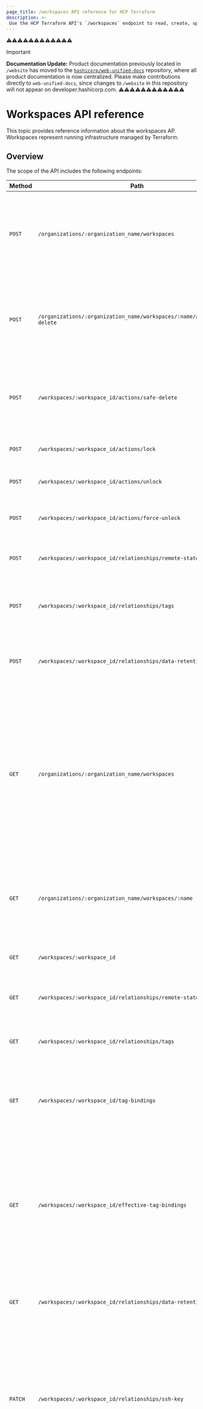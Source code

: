```yaml
---
page_title: /workspaces API reference for HCP Terraform
description: >-
 Use the HCP Terraform API's `/workspaces` endpoint to read, create, update, lock, unlock, and delete workspaces and manage SSH keys, tags, and remote state consumers.
---
```

⚠️⚠️⚠️⚠️⚠️⚠️⚠️⚠️⚠️⚠️⚠️⚠️
> [!IMPORTANT]  
> **Documentation Update:** Product documentation previously located in `/website` has moved to the [`hashicorp/web-unified-docs`](https://github.com/hashicorp/web-unified-docs) repository, where all product documentation is now centralized. Please make contributions directly to `web-unified-docs`, since changes to `/website` in this repository will not appear on developer.hashicorp.com.
⚠️⚠️⚠️⚠️⚠️⚠️⚠️⚠️⚠️⚠️⚠️⚠️

[200]: https://developer.mozilla.org/en-US/docs/Web/HTTP/Status/200

[201]: https://developer.mozilla.org/en-US/docs/Web/HTTP/Status/201

[202]: https://developer.mozilla.org/en-US/docs/Web/HTTP/Status/202

[204]: https://developer.mozilla.org/en-US/docs/Web/HTTP/Status/204

[400]: https://developer.mozilla.org/en-US/docs/Web/HTTP/Status/400

[401]: https://developer.mozilla.org/en-US/docs/Web/HTTP/Status/401

[403]: https://developer.mozilla.org/en-US/docs/Web/HTTP/Status/403

[404]: https://developer.mozilla.org/en-US/docs/Web/HTTP/Status/404

[409]: https://developer.mozilla.org/en-US/docs/Web/HTTP/Status/409

[412]: https://developer.mozilla.org/en-US/docs/Web/HTTP/Status/412

[422]: https://developer.mozilla.org/en-US/docs/Web/HTTP/Status/422

[429]: https://developer.mozilla.org/en-US/docs/Web/HTTP/Status/429

[500]: https://developer.mozilla.org/en-US/docs/Web/HTTP/Status/500

[504]: https://developer.mozilla.org/en-US/docs/Web/HTTP/Status/504

[JSON API document]: /terraform/cloud-docs/api-docs#json-api-documents

[JSON API error object]: https://jsonapi.org/format/#error-objects

[speculative plans]: /terraform/cloud-docs/run/remote-operations#speculative-plans

# Workspaces API reference

This topic provides reference information about the workspaces AP. Workspaces represent running infrastructure managed by Terraform.

## Overview

The scope of the API includes the following endpoints:

| Method | Path | Action |
| --- | --- | --- |
| `POST` | `/organizations/:organization_name/workspaces` | Call this endpoint to [create a workspace](#create-a-workspace). You can apply tags stored as key-value pairs when creating the workspace. |
| `POST` | `/organizations/:organization_name/workspaces/:name/actions/safe-delete` | Call this endpoint to [safely delete a workspace](#safe-delete-a-workspace) by querying the organization and workspace names. |
| `POST` | `/workspaces/:workspace_id/actions/safe-delete` | Call this endpoint [safely delete a workspace](#safe-delete-a-workspace) by querying the workspace ID. |
|`POST`  | `/workspaces/:workspace_id/actions/lock` | Call this endpoint to [lock a workspace](#lock-a-workspace). |
| `POST` | `/workspaces/:workspace_id/actions/unlock` | Call this endpoint to [unlock a workspace](#unlock-a-workspace).| 
| `POST` | `/workspaces/:workspace_id/actions/force-unlock` | Call this endpoint to [force a workspace to unlock](#force-unlock-a-workspace). |
| `POST` | `/workspaces/:workspace_id/relationships/remote-state-consumers` | Call this endpoint to [add remote state consumers](#get-remote-state-consumers). |
| `POST` | `/workspaces/:workspace_id/relationships/tags` | Call this endpoint to [bind flat string tags to an existing workspace](#add-tags-to-a-workspace). |
| `POST` | `/workspaces/:workspace_id/relationships/data-retention-policy` | Call this endpoint to [show the workspace data retention policy](#show-data-retention-policy). |
| `GET` | `/organizations/:organization_name/workspaces` | Call this endpoint to [list existing workspaces](#list-workspaces). Each project in the response contains a link to `effective-tag-bindings` and `tag-bindings` collections. You can filter the response by tag keys and values using a query string parameter. |
| `GET` | `/organizations/:organization_name/workspaces/:name` | Call this endpoint to [show workspace details](#show-workspace) by querying the organization and workspace names. |
| `GET` | `/workspaces/:workspace_id` | Call this endpoint to [show workspace details](#show-workspace). |
| `GET` | `/workspaces/:workspace_id/relationships/remote-state-consumers` | Call this endpoint to [list remote state consumers](#get-remote-state-consumers). |
| `GET` | `/workspaces/:workspace_id/relationships/tags` | Call this endpoint to [list flat string workspace tags](#get-tags). |
| `GET` | `/workspaces/:workspace_id/tag-bindings` | Call this endpoint to [list workspace key-value tags](#get-tags) bound directly to this workspace. |
| `GET` | `/workspaces/:workspace_id/effective-tag-bindings` | Call this endpoint to [list all workspace key-value tags](#get-tags), including both those bound directly to the workspace as well as those inherited from the parent project. |
| `GET` | `/workspaces/:workspace_id/relationships/data-retention-policy` | Call this endpoint to [show the workspace data retention policy](#show-data-retention-policy). <alert enterprise/> |
| `PATCH` | `/workspaces/:workspace_id/relationships/ssh-key` | Call this endpoint to manage SSH key assignments for workspaces. Refer to [Assign an SSH key to a workspace](#assign-an-ssh-key-to-a-workspace) and [Unassign an SSH key from a workspace](#unassign-an-ssh-key-from-a-workspace) for instructions. |
| `PATCH` | `/workspaces/:workspace_id` | Call this endpoint to [update a workspace](#update-a-workspace). You can apply tags stored as key-value pairs when updating the workspace. |
| `PATCH` | `/organizations/:organization_name/workspaces/:name` | Call this endpoint to [update a workspace](#update-a-workspace) by querying the organization and workspace names. |
| `PATCH` | `/workspaces/:workspace_id/relationships/remote-state-consumers` | Call this endpoint to [replace remote state consumers](#replace-remote-state-consumers). |
| `DELETE` | `/workspaces/:workspace_id/relationships/remote-state-consumers` | Call this endpoint to [delete remote state consumers](#delete-remote-state-consumers). |
| `DELETE` | `/workspaces/:workspace_id/relationships/tags` | Call this endpoint to [delete flat string workspace tags](#remove-tags-from-workspace) from the workspace. |
| `DELETE` | `/workspaces/:workspace_id/relationships/data-retention-policy` | Call this endpoint to [remove a workspace data retention policy](#remove-data-retention-policy). |
| `DELETE` | `/workspaces/:workspace_id` | Call this endpoint to [force delete a workspace](#force-delete-a-workspace), which deletes the workspace without first checking for managed resources.|
| `DELETE` | `/organizations/:organization_name/workspaces/:name` | Call this endpoint to [force delete a workspace](#force-delete-a-workspace), which deletes the workspace without first checking for managed resources, by querying the organization and workspace names. |

## Requirements

- You must be a member of a team with the **Read** permission enabled for Terraform runs to view workspaces.
- You must be a member of a team with the **Admin** permissions enabled on the workspace to change settings and force-unlock it.
- You must be a member of a team with the **Lock/unlock** permission enabled to lock and unlock the workspace.
- You must meet one of the following requirements to create a workspace:
  - Be the team owner
  - Be on a team with the **Manage all workspaces** permission enabled
  - Present an [organization API token](/terraform/cloud-docs/users-teams-organizations/api-tokens#organization-api-tokens) when calling the API.

Refer to [Workspace Permissions](/terraform/cloud-docs/users-teams-organizations/permissions#workspace-permissions) for additional information.


[permissions-citation]: #intentionally-unused---keep-for-maintainers

## Create a Workspace

Use the following endpoint to create a new workspace:

`POST /organizations/:organization_name/workspaces`

| Parameter | Description |
| -------------------- | ------------------------------------------------------------------------------------------------------------------------------------------------------------------------ |
| `:organization_name` | The name of the organization to create the workspace in. The organization must already exist in the system, and the user must have permissions to create new workspaces. |



### Request Body

This POST endpoint requires a JSON object with the following properties as a request payload.

Properties without a default value are required.

By supplying the necessary attributes under a `vcs-repository` object, you can create a workspace that is configured against a VCS Repository.

| Key path | Type | Default | Description |
|--- | --- | ---| ---|
| `data.type` | string  | none | Must be `"workspaces"`. |
| `data.attributes.name` | string  | none | The name of the workspace. Workspace names can only include letters, numbers, `-`, and `_`. The name a unique identifier n the organization. |
| `data.attributes.agent-pool-id` | string  | none | Required when `execution-mode` is set to `agent`. The ID of the agent pool belonging to the workspace's organization. This value must not be specified if `execution-mode` is set to `remote` or `local` or if `operations` is set to `true`. |
| `data.attributes.allow-destroy-plan` | boolean | `true` | Whether destroy plans can be queued on the workspace. |
| `data.attributes.assessments-enabled`           | boolean | `false`   | (previously `drift-detection`) Whether or not HCP Terraform performs health assessments for the workspace. May be overridden by the organization setting `assessments-enforced`. Only available for Plus tier organizations, in workspaces running Terraform version 0.15.4+ and operating in [Remote execution mode](/terraform/cloud-docs/workspaces/settings#execution-mode). |
| `data.attributes.auto-apply` | boolean | `false`   | Whether to automatically apply changes when a Terraform plan is successful in runs initiated by VCS, UI or CLI, [with some exceptions](/terraform/cloud-docs/workspaces/settings#auto-apply-and-manual-apply). |
| `data.attributes.auto-apply-run-trigger`        | boolean | `false`   | Whether to automatically apply changes when a Terraform plan is successful in runs initiated by run triggers. |
| `data.attributes.auto-destroy-at` | string  | (nothing) | Timestamp when the next scheduled destroy run will occur, refer to [Scheduled Destroy](/terraform/cloud-docs/workspaces/settings/deletion#automatically-destroy). |
| `data.attributes.auto-destroy-activity-duration`| string  | (nothing) | Value and units for [automatically scheduled destroy runs based on workspace activity](/terraform/cloud-docs/workspaces/settings/deletion#automatically-destroy). Valid values are greater than 0 and four digits or less. Valid units are `d` and `h`. For example, to queue destroy runs after fourteen days of inactivity set `auto-destroy-activity-duration: "14d"`. |
| `data.attributes.description` | string  | (nothing) | A description for the workspace. |
| `data.attributes.execution-mode`                | string  | (nothing) | Which [execution mode](/terraform/cloud-docs/workspaces/settings#execution-mode) to use. Valid values are `remote`, `local`, and `agent`. When set to `local`, the workspace will be used for state storage only. This value _must not_ be specified if `operations` is specified, and _must_ be specified if `setting-overwrites.execution-mode` is set to `true`. |
| `data.attributes.file-triggers-enabled` | boolean | `true` | Whether to filter runs based on the changed files in a VCS push. If enabled, it uses either `trigger-prefixes` in conjunction with `working_directory` or `trigger-patterns` to describe the set of changed files that will start a run. If disabled, any push triggers a run. |
| `data.attributes.global-remote-state`           | boolean | `false`   | Whether the workspace should allow all workspaces in the organization to [access its state data](/terraform/cloud-docs/workspaces/state) during runs. If `false`, then only specifically approved workspaces can access its state. Manage allowed workspaces using the [Remote State Consumers](/terraform/cloud-docs/api-docs/workspaces#get-remote-state-consumers) endpoints, documented later on this page. Terraform Enterprise admins can choose the default value for new workspaces if this attribute is omitted. |
| `data.attributes.operations` | boolean | `true`    | **DEPRECATED** Use `execution-mode` instead. Whether to use remote execution mode. When set to `false`, the workspace will be used for state storage only. This value must not be specified if `execution-mode` is specified. |
| `data.attributes.queue-all-runs` | boolean | `false`   | Whether runs should be queued immediately after workspace creation. When set to false, runs triggered by a VCS change will not be queued until at least one run is manually queued. |
| `data.attributes.source-name` | string  | none | A friendly name for the application or client creating this workspace. If set, this will be displayed on the workspace as "Created via `<SOURCE NAME>`". |
| `data.attributes.source-url` | string  | none | A URL for the application or client creating this workspace. This can be the URL of a related resource in another app, or a link to documentation or other info about the client. |
| `data.attributes.speculative-enabled`           | boolean | `true`      | Whether this workspace allows automatic [speculative plans][]. Setting this to `false` prevents HCP Terraform from running plans on pull requests, which can improve security if the VCS repository is public or includes untrusted contributors. It doesn't prevent manual speculative plans via the CLI or the runs API.  |
| `data.attributes.terraform-version` | string  | latest release | Specifies the version of Terraform to use for this workspace. You can specify an exact version or a [version constraint](/terraform/language/expressions/version-constraints) such as `~> 1.0.0`. If you specify a constraint, the workspace always uses the newest release that meets that constraint. If omitted when creating a workspace, this defaults to the latest released version. |
| `data.attributes.trigger-patterns` | array   | `[]`      | List of glob patterns that describe the files HCP Terraform monitors for changes. Trigger patterns are always appended to the root directory of the repository.  |
| `data.attributes.trigger-prefixes`               | array   | `[]`      | List of trigger prefixes that describe the paths HCP Terraform monitors for changes, in addition to the working directory. Trigger prefixes are always appended to the root directory of the repository. HCP Terraform starts a run when files are changed in any directory path matching the provided set of prefixes. |
| `data.attributes.vcs-repo.branch`               | string  | repository's default branch | The repository branch that Terraform executes from. If omitted or submitted as an empty string, this defaults to the repository's default branch. |
| `data.attributes.vcs-repo.identifier` | string  | none | A reference to your VCS repository in the format :org/:repo where :org and :repo refer to the organization and repository in your VCS provider. The format for Azure DevOps is `:org/:project/_git/:repo`. |
| `data.attributes.vcs-repo.ingress-submodules`   | boolean | `false`   | Whether submodules should be fetched when cloning the VCS repository. |
| `data.attributes.vcs-repo.oauth-token-id`       | string  | none | Specifies the VCS OAuth connection and token. Call the [`oauth-tokens`](/terraform/cloud-docs/api-docs/oauth-tokens) endpoint to retrieve the OAuth ID. |
| `data.attributes.vcs-repo.tags-regex`           | string  | none | A regular expression used to match Git tags. HCP Terraform triggers a run when this value is present and a VCS event occurs that contains a matching Git tag for the regular expression.|
| `data.attributes.vcs-repo` | object  | none | Settings for the workspace's VCS repository. If omitted, the workspace is created without a VCS repo. If included, you must specify at least the `oauth-token-id` and `identifier` keys. |
| `data.attributes.working-directory`             | string  | (nothing) | A relative path that Terraform will execute within. This defaults to the root of your repository and is typically set to a subdirectory matching the environment when multiple environments exist within the same repository. |
| `data.attributes.setting-overwrites` | object  | none |   The keys in this object are attributes that have organization-level defaults. Each attribute key stores a boolean value which is `true` by default. To overwrite the default inherited value, set an attribute's value to `false`. For example, to set `execution-mode` as the organization default, set `setting-overwrites.execution-mode` to `false`. |
| `data.relationships` | object | none | Specifies a group of workspace associations. |
| `data.relationships.project.data.id` | string  | default project | The ID of the project to create the workspace in. If left blank, Terraform creates the workspace in the organization's default project. You must have permission to create workspaces in the project, either by organization-level permissions or team admin access to a specific project. |
| `data.relationships.tag-bindings.data`          | list of objects | none | Specifies a list of tags to attach to the workspace. |
| `data.relationships.tag-bindings.data.type`     | string | none | Must be `tag-bindings` for each object in the list. |
| `data.relationships.tag-bindings.data.attributes.key`   | string | none | Specifies the tag key for each object in the list. |
| `data.relationships.tag-bindings.data.attributes.value` | string | none | Specifies the tag value for each object in the list. |


### Sample Payload

_Without a VCS repository_

```json
{
  "data": {
    "attributes": {
      "name": "workspace-1"
    },
    "type": "workspaces"
  }
}
```

_With Key/Value Tags_

```json
{
  "data": {
    "attributes": {
      "name": "workspace-1"
    },
    "type": "workspaces",
    "relationships": {
      "tag-bindings": {
          "data": [{
            "type": "tag-bindings",
            "attributes": { "key": "env", "value": "test"}
          }]
      }
    }
  }
}
```

_With a VCS repository_

```json
{
  "data": {
    "attributes": {
      "name": "workspace-2",
      "terraform_version": "0.11.1",
      "working-directory": "",
      "vcs-repo": {
        "identifier": "example/terraform-test-proj",
        "oauth-token-id": "ot-hmAyP66qk2AMVdbJ",
        "branch": "",
        "tags-regex": null
      }
    },
    "type": "workspaces"
  }
}
```
_Using Git Tags_

HCP Terraform triggers a run when you push a Git tag that matches the regular expression (SemVer): `1.2.3`, `22.33.44`, etc.

```json
{
  "data": {
    "attributes": {
      "name": "workspace-3",
      "terraform_version": "0.12.1",
      "file-triggers-enabled": false,
      "working-directory": "/networking",
      "vcs-repo": {
        "identifier": "example/terraform-test-proj-monorepo",
        "oauth-token-id": "ot-hmAyP66qk2AMVdbJ",
        "branch": "",
        "tags-regex": "\d+.\d+.\d+"
      }
    },
    "type": "workspaces"
  }
}
```

_For a monorepo using trigger prefixes_

A run will be triggered in this workspace when changes are detected in any of the specified directories: `/networking`, `/modules`, or `/vendor`.

```json
{
  "data": {
    "attributes": {
      "name": "workspace-3",
      "terraform_version": "0.12.1",
      "file-triggers-enabled": true,
      "trigger-prefixes": ["/modules", "/vendor"],
      "working-directory": "/networking",
      "vcs-repo": {
        "identifier": "example/terraform-test-proj-monorepo",
        "oauth-token-id": "ot-hmAyP66qk2AMVdbJ",
        "branch": ""
      },
      "updated-at": "2017-11-29T19:18:09.976Z"
    },
    "type": "workspaces"
  }
}
```

_For a monorepo using trigger patterns_

A run will be triggered in this workspace when HCP Terraform detects any of the following changes:
- A file with the extension `tf` in any directory structure in which the last folder is named `networking` (e.g., `root/networking` and `root/module/networking`)
- Any file changed in the folder `/base`, no subfolders are included
- Any file changed in the folder `/submodule` and all of its subfolders

```json
{
  "data": {
    "attributes": {
      "name": "workspace-4",
      "terraform_version": "1.2.2",
      "file-triggers-enabled": true,
      "trigger-patterns": ["/**/networking/*.tf", "/base/*", "/submodule/**/*"],
      "vcs-repo": {
        "identifier": "example/terraform-test-proj-monorepo",
        "oauth-token-id": "ot-hmAyP66qk2AMVdbJ",
        "branch": ""
      },
      "updated-at": "2022-06-09T19:18:09.976Z"
    },
    "type": "workspaces"
  }
}
```

_Using HCP Terraform agents_

[HCP Terraform agents](/terraform/cloud-docs/api-docs/agents) allow HCP Terraform to communicate with isolated, private, or on-premises infrastructure.

```json
{
  "data": {
    "attributes": {
      "name":"workspace-1",
      "execution-mode": "agent",
      "agent-pool-id": "apool-ZjT6A7mVFm5WHT5a"
    }
  },
  "type": "workspaces"
}
```

_Using an organization default execution mode_

```json
{
  "data": {
    "attributes": {
      "name":"workspace-with-default",
      "setting-overwrites": {
        "execution-mode": false
      }
    }
  },
  "type": "workspaces"
}

```

_With a project_

```json
{
  "data": {
    "type": "workspaces",
    "attributes": {
      "name": "workspace-in-project"
    },
    "relationships": {
      "project": {
        "data": {
          "type": "projects",
          "id": "prj-jT92VLSFpv8FwKtc"
        }
      }
    }
  }
}
```

_With key-value tags_

```json
{
  "data": {
    "type": "workspaces",
    "attributes": {
      "name": "workspace-in-project"
    }
  }
}
```

### Sample Request

```shell-session
$ curl \
  --header "Authorization: Bearer $TOKEN" \
  --header "Content-Type: application/vnd.api+json" \
  --request POST \
  --data @payload.json \
  https://app.terraform.io/api/v2/organizations/my-organization/workspaces
```

### Sample Response

_Without a VCS repository_

**Note:** The `assessments-enabled` property is only accepted by or returned from HCP Terraform.

@include 'api-code-blocks/workspace.mdx'

_With a VCS repository_

@include 'api-code-blocks/workspace-with-vcs.mdx'


_With a project_

```json
{
  "data": {
    "id": "ws-HRkJLSYWF97jucqQ",
    "type": "workspaces",
    "attributes": {
      "allow-destroy-plan": true,
      "auto-apply": false,
      "auto-apply-run-trigger": false,
      "auto-destroy-at": null,
      "auto-destroy-activity-duration": null,
      "created-at": "2022-12-05T20:57:13.829Z",
      "environment": "default",
      "locked": false,
      "locked-reason": "",
      "name": "workspace-in-project",
      "queue-all-runs": false,
      "speculative-enabled": true,
      "structured-run-output-enabled": true,
      "terraform-version": "1.3.5",
      "working-directory": null,
      "global-remote-state": true,
      "updated-at": "2022-12-05T20:57:13.829Z",
      "resource-count": 0,
      "apply-duration-average": null,
      "plan-duration-average": null,
      "policy-check-failures": null,
      "run-failures": null,
      "workspace-kpis-runs-count": null,
      "latest-change-at": "2022-12-05T20:57:13.829Z",
      "operations": true,
      "execution-mode": "remote",
      "vcs-repo": null,
      "vcs-repo-identifier": null,
      "permissions": {
        "can-update": true,
        "can-destroy": true,
        "can-queue-run": true,
        "can-read-variable": true,
        "can-update-variable": true,
        "can-read-state-versions": true,
        "can-read-state-outputs": true,
        "can-create-state-versions": true,
        "can-queue-apply": true,
        "can-lock": true,
        "can-unlock": true,
        "can-force-unlock": true,
        "can-read-settings": true,
        "can-manage-tags": true,
        "can-manage-run-tasks": false,
        "can-force-delete": true,
        "can-manage-assessments": true,
        "can-read-assessment-results": true,
        "can-queue-destroy": true
      },
      "actions": {
        "is-destroyable": true
      },
      "description": null,
      "file-triggers-enabled": true,
      "trigger-prefixes": [],
      "trigger-patterns": [],
      "assessments-enabled": false,
      "last-assessment-result-at": null,
      "source": "tfe-api",
      "source-name": null,
      "source-url": null,
      "tag-names": [],
      "setting-overwrites": {
        "execution-mode": false,
        "agent-pool": false
      }
    },
    "relationships": {
      "organization": {
        "data": {
          "id": "my-organization",
          "type": "organizations"
        }
      },
      "current-run": {
        "data": null
      },
      "effective-tag-bindings": {
        "links": {
          "related": "/api/v2/workspaces/ws-HRkJLSYWF97jucqQ/effective-tag-bindings"
        }
      },
      "latest-run": {
        "data": null
      },
      "outputs": {
        "data": []
      },
      "remote-state-consumers": {
        "links": {
          "related": "/api/v2/workspaces/ws-HRkJLSYWF97jucqQ/relationships/remote-state-consumers"
        }
      },
      "current-state-version": {
        "data": null
      },
      "current-configuration-version": {
        "data": null
      },
      "agent-pool": {
        "data": null
      },
      "readme": {
        "data": null
      },
      "project": {
        "data": {
          "id": "prj-jT92VLSFpv8FwKtc",
          "type": "projects"
        }
      },
      "current-assessment-result": {
        "data": null
      },
      "tag-bindings": {
        "links": {
          "related": "/api/v2/workspaces/ws-HRkJLSYWF97jucqQ/tag-bindings"
        }
      },
      "vars": {
        "data": []
      },
    },
    "links": {
      "self": "/api/v2/organizations/my-organization/workspaces/workspace-in-project"
    }
  }
}
```

## Update a Workspace

Use one of the following endpoint to update a workspace:

- `PATCH /organizations/:organization_name/workspaces/:name`
- `PATCH /workspaces/:workspace_id`

| Parameter       | Description                       |
| --------------- | --------------------------------- |
| `:workspace_id` | The ID of the workspace to update |
| `:organization_name` | The name of the organization the workspace belongs to. |
| `:name` | The name of the workspace to update. Workspace names are unique identifiers in the organization and can only include letters, numbers, `-`, and `_`. |


### Request Body

These PATCH endpoints require a JSON object with the following properties as a request payload.

Properties without a default value are required.

| Key path                                      | Type           | Default          | Description                                                                                                                                                                                                                                                                                                                                                                                                                                                                     |
|-----------------------------------------------|----------------|------------------|---------------------------------------------------------------------------------------------------------------------------------------------------------------------------------------------------------------------------------------------------------------------------------------------------------------------------------------------------------------------------------------------------------------------------------------------------------------------------------|
| `data.type`                                   | string         |                  | Must be `"workspaces"`.                                                                                                                                                                                                                                                                                                                                                                                                                                                         |
| `data.attributes.name`                        | string         | (previous value) | A new name for the workspace, which can only include letters, numbers, `-`, and `_`. This will be used as an identifier and must be unique in the organization. **Warning:** Changing a workspace's name changes its URL in the API and UI.                                                                                                                                                                                                                                     |
| `data.attributes.agent-pool-id`               | string         | (previous value) | Required when `execution-mode` is set to `agent`. The ID of the agent pool belonging to the workspace's organization. This value must not be specified if `execution-mode` is set to `remote` or `local` or if `operations` is set to `true`.                                                                                                                                                                                                                                   |
| `data.attributes.allow-destroy-plan`          | boolean        | (previous value) | Whether destroy plans can be queued on the workspace.                                                                                                                                                                                                                                                                                                                                                                                                                           |
| `data.attributes.assessments-enabled`         | boolean        | `false`          | (previously `drift-detection`) Whether or not HCP Terraform performs health assessments for the workspace. May be overridden by the organization setting `assessments-enforced`. Only available for Plus tier organizations, in workspaces running Terraform version 0.15.4+ and operating in [Remote execution mode](/terraform/cloud-docs/workspaces/settings#execution-mode).                                                                                               |
| `data.attributes.auto-apply`                  | boolean        | (previous value) | Whether to automatically apply changes when a Terraform plan is successful in runs initiated by VCS, UI or CLI, [with some exceptions](/terraform/cloud-docs/workspaces/settings#auto-apply-and-manual-apply).                                                                                                                                                                                                                                                                                                      |
| `data.attributes.auto-apply-run-trigger`      | boolean        | (previous value) | Whether to automatically apply changes when a Terraform plan is successful in runs initiated by run triggers.                                                                                                                                                                                                                                                                                                    |
| `data.attributes.auto-destroy-at`             | string         | (previous value) | Timestamp when the next scheduled destroy run will occur, refer to [Scheduled Destroy](/terraform/cloud-docs/workspaces/settings/deletion#automatically-destroy).                                                                                                                                                                                                                                                                                                               |
| `data.attributes.auto-destroy-activity-duration`| string       | (previous value) | Value and units for [automatically scheduled destroy runs based on workspace activity](/terraform/cloud-docs/workspaces/settings/deletion#automatically-destroy). Valid values are greater than 0 and four digits or less. Valid units are `d` and `h`. For example, to queue destroy runs after fourteen days of inactivity set `auto-destroy-activity-duration: "14d"`.                                                                                                       |
| `data.attributes.description`                 | string         | (previous value) | A description for the workspace.                                                                                                                                                                                                                                                                                                                                                                                                                                                |
| `data.attributes.execution-mode`              | string         | (previous value) | Which [execution mode](/terraform/cloud-docs/workspaces/settings#execution-mode) to use. Valid values are `remote`, `local`, and `agent`. When set to `local`, the workspace will be used for state storage only. This value _must not_ be specified if `operations` is specified, and _must_ be specified if `setting-overwrites.execution-mode` is set to `true`.                                                                                                                                                                                                |
| `data.attributes.file-triggers-enabled`       | boolean        | (previous value) | Whether to filter runs based on the changed files in a VCS push. If enabled, it uses either `trigger-prefixes` in conjunction with `working_directory` or `trigger-patterns` to describe the set of changed files that will start a run. If disabled, any push will trigger a run.                                                                                                                                                                                              |
| `data.attributes.global-remote-state`         | boolean        | (previous value) | Whether the workspace should allow all workspaces in the organization to [access its state data](/terraform/cloud-docs/workspaces/state) during runs. If `false`, then only specifically approved workspaces can access its state. Manage allowed workspaces using the [Remote State Consumers](/terraform/cloud-docs/api-docs/workspaces#get-remote-state-consumers) endpoints, documented later on this page.                                                                 |
| `data.attributes.operations`                  | boolean        | (previous value) | **DEPRECATED** Use `execution-mode` instead. Whether to use remote execution mode. When set to `false`, the workspace will be used for state storage only. This value must not be specified if `execution-mode` is specified.                                                                                                                                                                                                                                                   |
| `data.attributes.queue-all-runs`              | boolean        | (previous value) | Whether runs should be queued immediately after workspace creation. When set to false, runs triggered by a VCS change will not be queued until at least one run is manually queued.                                                                                                                                                                                                                                                                                             |
| `data.attributes.speculative-enabled`         | boolean        | (previous value) | Whether this workspace allows automatic [speculative plans][]. Setting this to `false` prevents HCP Terraform from running plans on pull requests, which can improve security if the VCS repository is public or includes untrusted contributors. It doesn't prevent manual speculative plans via the CLI or the runs API.                                                                                                                                                    |
| `data.attributes.terraform-version`           | string         | (previous value) | The version of Terraform to use for this workspace. This can be either an exact version or a [version constraint](/terraform/language/expressions/version-constraints) (like `~> 1.0.0`); if you specify a constraint, the workspace will always use the newest release that meets that constraint.                                                                                                                                                                             |
| `data.attributes.trigger-patterns`            | array          | (previous value) | List of glob patterns that describe the files HCP Terraform monitors for changes. Trigger patterns are always appended to the root directory of the repository.                                                                                                                                                                                                                                                                                                               |
| `data.attributes.trigger-prefixes`            | array          | (previous value) | List of trigger prefixes that describe the paths HCP Terraform monitors for changes, in addition to the working directory. Trigger prefixes are always appended to the root directory of the repository. HCP Terraform will start a run when files are changed in any directory path matching the provided set of prefixes.                                                                                                                                                 |
| `data.attributes.vcs-repo.branch`             | string         | (previous value) | The repository branch that Terraform will execute from.                                                                                                                                                                                                                                                                                                                                                                                                                         |
| `data.attributes.vcs-repo.identifier`         | string         | (previous value) | A reference to your VCS repository in the format :org/:repo where :org and :repo refer to the organization and repository in your VCS provider. The format for Azure DevOps is `:org/:project/_git/:repo`.                                                                                                                                                                                                                                                                      |
| `data.attributes.vcs-repo.ingress-submodules` | boolean        | (previous value) | Whether submodules should be fetched when cloning the VCS repository.                                                                                                                                                                                                                                                                                                                                                                                                           |
| `data.attributes.vcs-repo.oauth-token-id`     | string  |         | The VCS Connection (OAuth Connection + Token) to use as identified. Get this ID from the [oauth-tokens](/terraform/cloud-docs/api-docs/oauth-tokens) endpoint. You can not specify this value if `github-app-installation-id` is specified.                                                                                                                                                                                                                                                     |
| `data.attributes.vcs-repo.github-app-installation-id` | string |  | The VCS Connection GitHub App Installation to use. Find this ID on the account settings page. Requires previously authorizing the GitHub App and generating a user-to-server token. Manage the token from **Account Settings** within HCP Terraform. You can not specify this value if `oauth-token-id` is specified.                                                                                                                                                                               |
| `data.attributes.vcs-repo.tags-regex`         | string         | (previous value) | A regular expression used to match Git tags. HCP Terraform triggers a run when this value is present and a VCS event occurs that contains a matching Git tag for the regular expression.                                                                                                                                                                                                                                                                                      |
| `data.attributes.vcs-repo`                    | object or null | (previous value) | To delete a workspace's existing VCS repo, specify `null` instead of an object. To modify a workspace's existing VCS repo, include whichever of the keys below you wish to modify. To add a new VCS repo to a workspace that didn't previously have one, include at least the `oauth-token-id` and `identifier` keys.                                                                                                                                                           |
| `data.attributes.working-directory`           | string         | (previous value) | A relative path that Terraform will execute within. This defaults to the root of your repository and is typically set to a subdirectory matching the environment when multiple environments exist within the same repository.                                                                                                                                                                                                                                                   |
| `data.attributes.setting-overwrites`          | object  |      |  The keys in this object are attributes that have organization-level defaults. Each attribute key stores a boolean value which is `true` by default. To overwrite the default inherited value, set an attribute's value to `false`. For example, to set `execution-mode` as the organization default, you set `setting-overwrites.execution-mode = false`.       |
| `data.relationships` | object | none | Specifies a group of workspace relationships. |
| `data.relationships.project.data.id`          | string         | existing value | The ID of the project to move the workspace to. If left blank or unchanged, the workspace will not be moved. You must have admin permissions on both the source project and destination project in order to move a workspace between projects. |
| `data.relationships.tag-bindings.data`        | list of objects | none | Specifies a list of tags to attach to the workspace. |
| `data.relationships.tag-bindings.data.type`   | string | none | Must be `tag-bindings` for each object in the list. |
| `data.relationships.tag-bindings.data.attributes.key`   | string | none | Specifies the tag key for each object in the list. |
| `data.relationships.tag-bindings.data.attributes.value` | string | none | Specifies the tag value for each object in the list. |

### Sample Payload

```json
{
  "data": {
    "attributes": {
      "name": "workspace-2",
      "resource-count": 0,
      "terraform_version": "0.11.1",
      "working-directory": "",
      "vcs-repo": {
        "identifier": "example/terraform-test-proj",
        "branch": "",
        "ingress-submodules": false,
        "oauth-token-id": "ot-hmAyP66qk2AMVdbJ"
      },
      "updated-at": "2017-11-29T19:18:09.976Z"
    },
    "relationships": {
      "project": {
        "data": {
          "type": "projects",
          "id": "prj-7HWWPGY3fYxztELU"
        }
      },
      "tag-bindings": {
        "data": [
          {
            "type": "tag-bindings",
            "attributes": {
              "key": "environment",
              "value": "development"
            }
          },
        ]
      }
    },
    "type": "workspaces"
  }
}
```

### Sample Request

```shell-session
$ curl \
  --header "Authorization: Bearer $TOKEN" \
  --header "Content-Type: application/vnd.api+json" \
  --request PATCH \
  --data @payload.json \
  https://app.terraform.io/api/v2/organizations/my-organization/workspaces/workspace-2
```

### Sample Response

@include 'api-code-blocks/workspace-with-vcs.mdx'

## List workspaces

This endpoint lists workspaces in the organization.

`GET /organizations/:organization_name/workspaces`

| Parameter            | Description                                             |
| -------------------- | ------------------------------------------------------- |
| `:organization_name` | The name of the organization to list the workspaces of. |

### Query Parameters

This endpoint supports pagination [with standard URL query parameters](/terraform/cloud-docs/api-docs#query-parameters). Remember to percent-encode `[` as `%5B` and `]` as `%5D` if your tooling doesn't automatically encode URLs.

| Parameter                     | Description                                                                                                                                                                                                                                                                                                                                                                                                          |
|-------------------------------|----------------------------------------------------------------------------------------------------------------------------------------------------------------------------------------------------------------------------------------------------------------------------------------------------------------------------------------------------------------------------------------------------------------------|
| `page[number]`                | **Optional.** If omitted, the endpoint will return the first page.                                                                                                                                                                                                                                                                                                                                                   |
| `page[size]`                  | **Optional.** If omitted, the endpoint will return 20 workspaces per page.                                                                                                                                                                                                                                                                                                                                           |
| `search[name]`                | **Optional.** If specified, restricts results to workspaces with a name that matches the search string using a fuzzy search.                                                                                                                                                                                                                                                                                         |
| `search[tags]`                | **Optional.** If specified, restricts results to workspaces with that tag. If multiple comma separated values are specified, results matching all of the tags are returned.                                                                                                                                                                                                                                          |
| `search[exclude-tags]`        | **Optional.** If specified, results exclude workspaces with that tag. If multiple comma separated values are specified, workspaces with tags matching any of the tags are excluded.                                                                                                                                                                                                                                  |
| `search[wildcard-name]`       | **Optional.** If specified, restricts results to workspaces with partial matching, using `*` on prefix, suffix, or both. For example, `search[wildcard-name]=*-prod` returns all workspaces ending in `-prod`, `search[wildcard-name]=prod-*` returns all workspaces beginning with `prod-`, and `search[wildcard-name]=*-prod-*` returns all workspaces with substring `-prod-` regardless of prefix and/or suffix. |
| `sort`                        | **Optional.** Allows sorting the organization's workspaces by a provided value. You can sort by `"name"`, `"current-run.created-at"` (the time of the current run), and `"latest-change-at"` (the creation time of the latest state version or the workspace itself if no state version exists). Prepending a hyphen to the sort parameter reverses the order. For example, `"-name"` sorts by name in reverse alphabetical order. If omitted, the default sort order is arbitrary but stable. |
| `filter[project][id]`         | **Optional.** If specified, restricts results to workspaces in the specific project.                                                                                                                                                                                                                                                                                                                                 |
| `filter[current-run][status]` | **Optional.** If specified, restricts results to workspaces that match the status of a current run.                                                                                                                                                                                                                                                                                                                  |
| `filter[tagged][i][key]`      | **Optional.** If specified, restricts results to workspaces that are tagged with the provided key. Use a value of "0" for `i` if you are only using a single filter. For multiple tag filters, use an incrementing integer value for each filter. Multiple tag filters will be combined together with a logical AND when filtering results. |
| `filter[tagged][i][value]`    | **Optional.** If specified, restricts results to workspaces that are tagged with the provided value. This is useful when combined with a `key` filter for more specificity. Use a value of "0" for `i` if you are only using a single filter. For multiple tag filters, use an incrementing integer value for each filter. Multiple tag filters will be combined together with a logical AND when filtering results. |

### Sample Request

```shell-session
$ curl \
  --header "Authorization: Bearer $TOKEN" \
  --header "Content-Type: application/vnd.api+json" \
  https://app.terraform.io/api/v2/organizations/my-organization/workspaces
```

_With multiple tag filters_

```shell-session
$ curl \
  --header "Authorization: Bearer $TOKEN" \
  --header "Content-Type: application/vnd.api+json" \
  https://app.terraform.io/api/v2/organizations/my-organization/workspaces?filter%5B%tagged5D%5B0%5D%5Bkey%5D=environment&filter%5B%tagged5D%5B0%5D%5Bvalue%5D=development&filter%5B%tagged5D%5B1%5D%5Bkey%5D=meets-compliance
```

### Sample Response

@include 'api-code-blocks/workspaces-list.mdx'

## Show workspace

Details on a workspace can be retrieved from two endpoints, which behave identically.

One refers to a workspace by its ID:

`GET /workspaces/:workspace_id`

| Parameter       | Description      |
| --------------- | ---------------- |
| `:workspace_id` | The workspace ID |

The other refers to a workspace by its name and organization:

`GET /organizations/:organization_name/workspaces/:name`

| Parameter            | Description                                                                                           |
| -------------------- | ----------------------------------------------------------------------------------------------------- |
| `:organization_name` | The name of the organization the workspace belongs to.                                                |
| `:name`              | The name of the workspace to show details for, which can only include letters, numbers, `-`, and `_`. |

### Workspace performance attributes

The following attributes are helpful in determining the overall health and performance of your workspace configuration.  These metrics refer to the **past 30 runs that have either resulted in an error or successfully applied**.

| Parameter                                  | Type   | Description                                                                             |
| ------------------------------------------ | ------ | --------------------------------------------------------------------------------------- |
| `data.attributes.apply-duration-average`   | number | This is the average time runs spend in the **apply** phase, represented in milliseconds |
| `data.attributes.plan-duration-average`    | number | This is the average time runs spend in the **plan** phase, represented in milliseconds  |
| `data.attributes.policy-check-failures`    | number | Reports the number of run failures resulting from a policy check failure                |
| `data.attributes.run-failures`             | number | Reports the number of failed runs                                                       |
| `data.attributes.workspace-kpis-run-count` | number | Total number of runs taken into account by these metrics                                |

### Sample Request

```shell-session
$ curl \
  --header "Authorization: Bearer $TOKEN" \
  --header "Content-Type: application/vnd.api+json" \
  https://app.terraform.io/api/v2/organizations/my-organization/workspaces/workspace-1
```

### Sample Response

@include 'api-code-blocks/workspace.mdx'

## Safe Delete a workspace

When you delete an HCP Terraform workspace with resources, Terraform can no longer track or manage that infrastructure. During a safe delete, HCP Terraform only deletes the workspace if it is not managing resources.

You can safe delete a workspace using two endpoints that behave identically. The first endpoint identifies a workspace with the workspace ID, and the other identifies the workspace by its name and organization.

`POST /workspaces/:workspace_id/actions/safe-delete`

| Parameter       | Description                       |
| --------------- | --------------------------------- |
| `:workspace_id` | The ID of the workspace to delete. |

`POST /organizations/:organization_name/workspaces/:name/actions/safe-delete`

| Parameter            | Description                                                                                 |
| -------------------- | ------------------------------------------------------------------------------------------- |
| `:organization_name` | The name of the workspace's organization.                                      |
| `:name`              | The name of the workspace to delete, which can only include letters, numbers, `-`, and `_`. |

| Status  | Response                  | Reason(s)                                                             |
| ------- | --------------------------| --------------------------------------------------------------------- |
| [204][] | No Content                | Successfully deleted the workspace                                    |
| [404][] | [JSON API error object][] | Workspace not found, or user unauthorized to perform workspace delete |
| [409][] | [JSON API error object][] | Workspace is not safe to delete because it is managing resources                                       |

## Force Delete a workspace

During a force delete, HCP Terraform removes the specified workspace without checking whether it is managing resources. We recommend using the [safe delete endpoint](#safe-delete-a-workspace) instead, when possible.

!> **Warning:** Terraform cannot track or manage the workspace's infrastructure after deletion. We recommend [destroying the workspace's infrastructure](/terraform/cloud-docs/run/modes-and-options#destroy-mode) before you delete it.

By default, only organization owners can force delete workspaces. Organization owners can also update [organization's settings](/terraform/cloud-docs/users-teams organizations/organizations#general) to let workspace admins force delete their own workspaces.

You can use two endpoints to force delete a workspace, which behave identically. One endpoint identifies the workspace with its workspace ID and the other endpoint identifies the workspace with its name and organization.

`DELETE /workspaces/:workspace_id`

| Parameter       | Description                       |
| --------------- | --------------------------------- |
| `:workspace_id` | The ID of the workspace to delete |

`DELETE /organizations/:organization_name/workspaces/:name`

| Parameter            | Description                                                                                 |
| -------------------- | ------------------------------------------------------------------------------------------- |
| `:organization_name` | The name of the organization the workspace belongs to.                                      |
| `:name`              | The name of the workspace to delete, which can only include letters, numbers, `-`, and `_`. |

| Status  | Response                  | Reason(s)                                                             |
| ------- | --------------------------| --------------------------------------------------------------------- |
| [204][] | No Content                | Successfully deleted the workspace                                    |
| [403][] | [JSON API error object][] | Not authorized to perform a force delete on the workspace             |
| [404][] | [JSON API error object][] | Workspace not found, or user unauthorized to perform workspace delete |

### Sample Request

```shell-session
$ curl \
  --header "Authorization: Bearer $TOKEN" \
  --header "Content-Type: application/vnd.api+json" \
  --request DELETE \
  https://app.terraform.io/api/v2/organizations/my-organization/workspaces/workspace-1
```

## Lock a workspace

This endpoint locks a workspace.

`POST /workspaces/:workspace_id/actions/lock`

| Parameter       | Description                                                                                                                                             |
| --------------- | ------------------------------------------------------------------------------------------------------------------------------------------------------- |
| `:workspace_id` | The workspace ID to lock. Obtain this from the [workspace settings](/terraform/cloud-docs/workspaces/settings) or the [Show Workspace](#show-workspace) endpoint. |

| Status  | Response                                     | Reason(s)                                                   |
| ------- | -------------------------------------------- | ----------------------------------------------------------- |
| [200][] | [JSON API document][] (`type: "workspaces"`) | Successfully locked the workspace                           |
| [404][] | [JSON API error object][]                    | Workspace not found, or user unauthorized to perform action |
| [409][] | [JSON API error object][]                    | Workspace already locked                                    |

### Request Body

This POST endpoint requires a JSON object with the following properties as a request payload.

Properties without a default value are required.

| Key path | Type   | Default | Description                           |
| -------- | ------ | ------- | ------------------------------------- |
| `reason` | string | `""`    | The reason for locking the workspace. |

### Sample Payload

```json
{
  "reason": "Locking workspace-1"
}
```

### Sample Request

```shell-session
$ curl \
  --header "Authorization: Bearer $TOKEN" \
  --header "Content-Type: application/vnd.api+json" \
  --request POST \
  --data @payload.json \
  https://app.terraform.io/api/v2/workspaces/ws-SihZTyXKfNXUWuUa/actions/lock
```

### Sample Response

@include 'api-code-blocks/workspace.mdx'

## Unlock a workspace

This endpoint unlocks a workspace. Unlocking a workspace sets the current state version to the latest finalized intermediate state version. If intermediate state versions are available, but HCP Terraform has not yet finalized the latest intermediate state version, the unlock will fail with a 503 response. For this particular error, it's recommended to retry the unlock operation for a short period of time until the platform finalizes the state version. If you must force-unlock a workspace under these conditions, ensure that state was saved successfully by inspecting the latest state version using the [State Version List API](/terraform/cloud-docs/api-docs/state-versions#list-state-versions-for-a-workspace)

`POST /workspaces/:workspace_id/actions/unlock`

| Parameter       | Description                                                                                                                                               |
| --------------- | --------------------------------------------------------------------------------------------------------------------------------------------------------- |
| `:workspace_id` | The workspace ID to unlock. Obtain this from the [workspace settings](/terraform/cloud-docs/workspaces/settings) or the [Show Workspace](#show-workspace) endpoint. |

| Status  | Response                                     | Reason(s)                                                   |
| ------- | -------------------------------------------- | ----------------------------------------------------------- |
| [200][] | [JSON API document][] (`type: "workspaces"`) | Successfully unlocked the workspace                         |
| [404][] | [JSON API error object][]                    | Workspace not found, or user unauthorized to perform action |
| [409][] | [JSON API error object][]                    | Workspace already unlocked, or locked by a different user   |

### Sample Request

```shell-session
$ curl \
  --header "Authorization: Bearer $TOKEN" \
  --header "Content-Type: application/vnd.api+json" \
  --request POST \
  https://app.terraform.io/api/v2/workspaces/ws-SihZTyXKfNXUWuUa/actions/unlock
```

### Sample Response

@include 'api-code-blocks/workspace.mdx'

## Force Unlock a workspace

This endpoint force unlocks a workspace. Only users with admin access are authorized to force unlock a workspace.

`POST /workspaces/:workspace_id/actions/force-unlock`

| Parameter       | Description                                                                                                                                                     |
| --------------- | --------------------------------------------------------------------------------------------------------------------------------------------------------------- |
| `:workspace_id` | The workspace ID to force unlock. Obtain this from the [workspace settings](/terraform/cloud-docs/workspaces/settings) or the [Show Workspace](#show-workspace) endpoint. |

| Status  | Response                                     | Reason(s)                                                   |
| ------- | -------------------------------------------- | ----------------------------------------------------------- |
| [200][] | [JSON API document][] (`type: "workspaces"`) | Successfully force unlocked the workspace                   |
| [404][] | [JSON API error object][]                    | Workspace not found, or user unauthorized to perform action |
| [409][] | [JSON API error object][]                    | Workspace already unlocked                                  |

### Sample Request

```shell-session
$ curl \
  --header "Authorization: Bearer $TOKEN" \
  --header "Content-Type: application/vnd.api+json" \
  --request POST \
  https://app.terraform.io/api/v2/workspaces/ws-SihZTyXKfNXUWuUa/actions/force-unlock
```

### Sample Response

@include 'api-code-blocks/workspace-with-vcs.mdx'

## Assign an SSH key to a workspace

This endpoint assigns an SSH key to a workspace.

`PATCH /workspaces/:workspace_id/relationships/ssh-key`

| Parameter       | Description                                                                                                                                                              |
| --------------- | ------------------------------------------------------------------------------------------------------------------------------------------------------------------------ |
| `:workspace_id` | The workspace ID to assign the SSH key to. Obtain this from the [workspace settings](/terraform/cloud-docs/workspaces/settings) or the [Show Workspace](#show-workspace) endpoint. |

### Request Body

This POST endpoint requires a JSON object with the following properties as a request payload.

Properties without a default value are required.

| Key path             | Type   | Default | Description                                                                                        |
| -------------------- | ------ | ------- | -------------------------------------------------------------------------------------------------- |
| `data.type`          | string |         | Must be `"workspaces"`.                                                                            |
| `data.attributes.id` | string |         | The SSH key ID to assign. Obtain this from the [ssh-keys](/terraform/cloud-docs/api-docs/ssh-keys) endpoint. |

#### Sample Payload

```json
{
  "data": {
    "attributes": {
      "id": "sshkey-GxrePWre1Ezug7aM"
    },
    "type": "workspaces"
  }
}
```

### Sample Request

```shell-session
$ curl \
  --header "Authorization: Bearer $TOKEN" \
  --header "Content-Type: application/vnd.api+json" \
  --request PATCH \
  --data @payload.json \
  https://app.terraform.io/api/v2/workspaces/ws-SihZTyXKfNXUWuUa/relationships/ssh-key
```

### Sample Response

@include 'api-code-blocks/workspace-with-vcs.mdx'

## Unassign an SSH key from a workspace

This endpoint unassigns the currently assigned SSH key from a workspace.

`PATCH /workspaces/:workspace_id/relationships/ssh-key`

| Parameter       | Description                                                                                                                                                              |
| --------------- | ------------------------------------------------------------------------------------------------------------------------------------------------------------------------ |
| `:workspace_id` | The workspace ID to assign the SSH key to. Obtain this from the [workspace settings](/terraform/cloud-docs/workspaces/settings) or the [Show Workspace](#show-workspace) endpoint. |

### Request Body

This POST endpoint requires a JSON object with the following properties as a request payload.

Properties without a default value are required.

| Key path             | Type   | Default | Description             |
| -------------------- | ------ | ------- | ----------------------- |
| `data.type`          | string |         | Must be `"workspaces"`. |
| `data.attributes.id` | string |         | Must be `null`.         |

### Sample Payload

```json
{
  "data": {
    "attributes": {
      "id": null
    },
    "type": "workspaces"
  }
}
```

### Sample Request

```shell-session
$ curl \
  --header "Authorization: Bearer $TOKEN" \
  --header "Content-Type: application/vnd.api+json" \
  --request PATCH \
  --data @payload.json \
  https://app.terraform.io/api/v2/workspaces/ws-SihZTyXKfNXUWuUa/relationships/ssh-key
```

### Sample Response

@include 'api-code-blocks/workspace-with-vcs.mdx'

## Get Remote State Consumers

`GET /workspaces/:workspace_id/relationships/remote-state-consumers`

| Parameter       | Description                                                                                                                                                                       |
| --------------- | --------------------------------------------------------------------------------------------------------------------------------------------------------------------------------- |
| `:workspace_id` | The workspace ID to get remote state consumers for. Obtain this from the [workspace settings](/terraform/cloud-docs/workspaces/settings) or the [Show Workspace](#show-workspace) endpoint. |

This endpoint retrieves the list of other workspaces that are allowed to access the given workspace's state during runs.

* If `global-remote-state` is set to false for the workspace, this will return the list of other workspaces that are specifically authorized to access the workspace's state.
* If `global-remote-state` is set to true, this will return a list of every workspace in the organization except for the subject workspace.

The list returned by this endpoint is subject to the caller's normal workspace permissions; it will not include workspaces that the provided API token is unable to read.

### Query Parameters

This endpoint supports pagination [with standard URL query parameters](/terraform/cloud-docs/api-docs#query-parameters). Remember to percent-encode `[` as `%5B` and `]` as `%5D` if your tooling doesn't automatically encode URLs.

| Parameter      | Description                                                                |
| -------------- | -------------------------------------------------------------------------- |
| `page[number]` | **Optional.** If omitted, the endpoint will return the first page.         |
| `page[size]`   | **Optional.** If omitted, the endpoint will return 20 workspaces per page. |

### Sample Request

```shell-session
$ curl \
  --header "Authorization: Bearer $TOKEN" \
  --header "Content-Type: application/vnd.api+json" \
  https://app.terraform.io/api/v2/workspaces/ws-SihZTyXKfNXUWuUa/relationships/remote-state-consumers
```

### Sample Response

@include 'api-code-blocks/workspaces-list.mdx'

## Replace Remote State Consumers

`PATCH /workspaces/:workspace_id/relationships/remote-state-consumers`

| Parameter       | Description                                                                                                                                                                           |
| --------------- | ------------------------------------------------------------------------------------------------------------------------------------------------------------------------------------- |
| `:workspace_id` | The workspace ID to replace remote state consumers for. Obtain this from the [workspace settings](/terraform/cloud-docs/workspaces/settings) or the [Show Workspace](#show-workspace) endpoint. |

This endpoint updates the workspace's remote state consumers to be _exactly_ the list of workspaces specified in the payload. It can only be used for workspaces where `global-remote-state` is false.

This endpoint can only be used by teams with permission to manage workspaces for the entire organization — only those who can _view_ the entire list of consumers can _replace_ the entire list. ([More about permissions.](/terraform/cloud-docs/users-teams-organizations/permissions)) Teams with admin permissions on specific workspaces can still modify remote state consumers for those workspaces, but must use the add (POST) and remove (DELETE) endpoints listed below instead of this PATCH endpoint.

[permissions-citation]: #intentionally-unused---keep-for-maintainers

| Status  | Response                  | Reason(s)                                                             |
| ------- | ------------------------- | --------------------------------------------------------------------- |
| [204][] | No Content                | Successfully updated remote state consumers                           |
| [404][] | [JSON API error object][] | Workspace not found, or user unauthorized to perform action           |
| [422][] | [JSON API error object][] | Problem with payload or request; details provided in the error object |

### Request Body

This PATCH endpoint requires a JSON object with the following properties as a request payload.

Properties without a default value are required.

| Key path      | Type   | Default | Description                                                 |
| ------------- | ------ | ------- | ----------------------------------------------------------- |
| `data[].type` | string |         | Must be `"workspaces"`.                                     |
| `data[].id`   | string |         | The ID of a workspace to be set as a remote state consumer. |

### Sample Payload

```json
{
  "data": [
    {
      "id": "ws-7aiqKYf6ejMFdtWS",
      "type": "workspaces"
    }
  ]
}
```

### Sample Request

```shell-session
$ curl \
  --header "Authorization: Bearer $TOKEN" \
  --header "Content-Type: application/vnd.api+json" \
  --request PATCH \
  --data @payload.json \
  https://app.terraform.io/api/v2/workspaces/ws-UYv6RYM8fVhzeGG5/relationships/remote-state-consumers
```

### Response

No response body.

Status code `204`.

## Add Remote State Consumers

`POST /workspaces/:workspace_id/relationships/remote-state-consumers`

| Parameter       | Description                                                                                                                                                                       |
| --------------- | --------------------------------------------------------------------------------------------------------------------------------------------------------------------------------- |
| `:workspace_id` | The workspace ID to add remote state consumers for. Obtain this from the [workspace settings](/terraform/cloud-docs/workspaces/settings) or the [Show Workspace](#show-workspace) endpoint. |

This endpoint adds one or more remote state consumers to the workspace. It can only be used for workspaces where `global-remote-state` is false.

* The workspaces specified as consumers must be readable to the API token that makes the request.
* A workspace cannot be added as a consumer of itself. (A workspace can always read its own state, regardless of access settings.)
* You can safely add a consumer workspace that is already present; it will be ignored, and the rest of the consumers in the request will be processed normally.

| Status  | Response                  | Reason(s)                                                             |
| ------- | ------------------------- | --------------------------------------------------------------------- |
| [204][] | No Content                | Successfully updated remote state consumers                           |
| [404][] | [JSON API error object][] | Workspace not found, or user unauthorized to perform action           |
| [422][] | [JSON API error object][] | Problem with payload or request; details provided in the error object |

### Request Body

This POST endpoint requires a JSON object with the following properties as a request payload.

Properties without a default value are required.

| Key path      | Type   | Default | Description                                                 |
| ------------- | ------ | ------- | ----------------------------------------------------------- |
| `data[].type` | string |         | Must be `"workspaces"`.                                     |
| `data[].id`   | string |         | The ID of a workspace to be set as a remote state consumer. |

### Sample Payload

```json
{
  "data": [
    {
      "id": "ws-7aiqKYf6ejMFdtWS",
      "type": "workspaces"
    }
  ]
}
```

### Sample Request

```shell-session
$ curl \
  --header "Authorization: Bearer $TOKEN" \
  --header "Content-Type: application/vnd.api+json" \
  --request POST \
  --data @payload.json \
  https://app.terraform.io/api/v2/workspaces/ws-UYv6RYM8fVhzeGG5/relationships/remote-state-consumers
```

### Response

No response body.

Status code `204`.

## Delete Remote State Consumers

`DELETE /workspaces/:workspace_id/relationships/remote-state-consumers`

| Parameter       | Description                                                                                                                                                                          |
| --------------- | ------------------------------------------------------------------------------------------------------------------------------------------------------------------------------------ |
| `:workspace_id` | The workspace ID to remove remote state consumers for. Obtain this from the [workspace settings](/terraform/cloud-docs/workspaces/settings) or the [Show Workspace](#show-workspace) endpoint. |

This endpoint removes one or more remote state consumers from a workspace, according to the contents of the payload. It can only be used for workspaces where `global-remote-state` is false.

* The workspaces specified as consumers must be readable to the API token that makes the request.
* You can safely remove a consumer workspace that is already absent; it will be ignored, and the rest of the consumers in the request will be processed normally.

| Status  | Response                  | Reason(s)                                                             |
| ------- | ------------------------- | --------------------------------------------------------------------- |
| [204][] | No Content                | Successfully updated remote state consumers                           |
| [404][] | [JSON API error object][] | Workspace not found, or user unauthorized to perform action           |
| [422][] | [JSON API error object][] | Problem with payload or request; details provided in the error object |

### Request Body

This POST endpoint requires a JSON object with the following properties as a request payload.

Properties without a default value are required.

| Key path      | Type   | Default | Description                                                      |
| ------------- | ------ | ------- | ---------------------------------------------------------------- |
| `data[].type` | string |         | Must be `"workspaces"`.                                          |
| `data[].id`   | string |         | The ID of a workspace to remove from the remote state consumers. |

### Sample Payload

```json
{
  "data": [
    {
      "id": "ws-7aiqKYf6ejMFdtWS",
      "type": "workspaces"
    }
  ]
}
```

### Sample Request

```shell-session
$ curl \
  --header "Authorization: Bearer $TOKEN" \
  --header "Content-Type: application/vnd.api+json" \
  --request DELETE \
  --data @payload.json \
  https://app.terraform.io/api/v2/workspaces/ws-UYv6RYM8fVhzeGG5/relationships/remote-state-consumers
```

### Response

No response body.

Status code `204`.

## List workspace tags

Workspace tags are [organization tags](/terraform/cloud-docs/api-docs/organization-tags) added to a workspace. They are a flat list of keys that can only be applied to workspaces when using the `tags` attribute in the Terraform `cloud` block in Terraform v1.9 and older. To list key-value tags supported in Terraform v1.10 and newer, refer to [List workspace tag bindings](#list-workspace-tag-bindings).

`GET /workspaces/:workspace_id/relationships/tags`: Paginated list of flat string tags attached to the workspace.

### Path parameters

| Parameter       | Description                                                                                                                                                       |
| --------------- | ----------------------------------------------------------------------------------------------------------------------------------------------------------------- |
| `:workspace_id` | The workspace ID to fetch tags for. Obtain this from the [workspace settings](/terraform/cloud-docs/workspaces/settings) or the [Show Workspace](#show-workspace) endpoint. |

### Query Parameters

Only the flat string tags endpoint supports pagination [with standard URL query parameters](/terraform/cloud-docs/api-docs#query-parameters). Remember to percent-encode `[` as `%5B` and `]` as `%5D` if your tooling doesn't automatically encode URLs. Conversely, all tags are returned when using fetching tag-bindings or effective-tag-bindings endpoints.

| Parameter      | Description                                                                |
| -------------- | -------------------------------------------------------------------------- |
| `page[number]` | **Optional.** If omitted, the endpoint will return the first page.         |
| `page[size]`   | **Optional.** If omitted, the endpoint will return 20 workspaces per page. |

### Sample Requests

<CodeBlockConfig hideClipboard heading="List flat string tags attached to the workspace">

```shell-session
$ curl \
  --header "Authorization: Bearer $TOKEN" \
  --header "Content-Type: application/vnd.api+json" \
  https://app.terraform.io/api/v2/workspaces/ws-db61c9eb5cab5ae2/relationships/tags
```

</CodeBlockConfig>

### Sample Responses

<CodeBlockConfig hideClipboard heading="List flat string tags attached to the workspace">

```json
{
  "data": [
    {
      "id": "tag-1",
      "type": "tags",
      "attributes": {
        "name": "tag1",
        "created-at":  "2022-03-09T06:04:39.585Z",
        "instance-count": 1
      },
      "relationships": {
        "organization": {
          "data": {
            "id": "my-organization",
            "type": "organizations"
          }
        }
      }
    },
    {
      "id": "tag-2",
      "type": "tags",
      "attributes": {
        "name": "tag2",
        "created-at":  "2022-03-09T06:04:39.585Z",
        "instance-count": 2
      },
      "relationships": {
        "organization": {
          "data": {
            "id": "my-organization",
            "type": "organizations"
          }
        }
      }
    }
  ]
}
```

</CodeBlockConfig>

## List workspace tag bindings

Call the following endpoints to list the tags attached to a workspace:

- `GET /workspaces/:workspace_id/tag-bindings`: Lists key-value tags directly bound to the workspace.
- `GET /workspaces/:workspace_id/effective-tag-bindings`: Lists all key-value tags bound to the workspace, including those inherited from the parent project.

### Path parameters

| Parameter       | Description                                                                                                                                                       |
| --------------- | ----------------------------------------------------------------------------------------------------------------------------------------------------------------- |
| `:workspace_id` | The workspace ID to fetch tags for. Obtain this from the [workspace settings](/terraform/cloud-docs/workspaces/settings) or the [Show Workspace](#show-workspace) endpoint. |

### Sample Requests

<CodeBlockConfig hideClipboard heading="List key-value tags bound directly to the workspace">

```shell-session
$ curl \
  --header "Authorization: Bearer $TOKEN" \
  --header "Content-Type: application/vnd.api+json" \
  https://app.terraform.io/api/v2/workspaces/ws-db61c9eb5cab5ae2/tag-bindings
```

</CodeBlockConfig>

<CodeBlockConfig hideClipboard heading="List all key-value tags bound to the workspace, including those inherited from the parent project">

```shell-session
$ curl \
  --header "Authorization: Bearer $TOKEN" \
  --header "Content-Type: application/vnd.api+json" \
  https://app.terraform.io/api/v2/workspaces/ws-db61c9eb5cab5ae2/effective-tag-bindings
```

</CodeBlockConfig>

### Sample Responses

<CodeBlockConfig hideClipboard heading="List key-value tags bound directly to the workspace">

```json
{
  "data": [
    {
      "id": "tb-232e23631380f79e",
      "type": "tag-bindings",
      "attributes": {
        "key": "costcenter",
        "value": "123",
        "created-at": "2024-11-19T23:59:24.648Z"
      }
    }
  ],
  "links": {
    "target": "/api/v2/workspaces/ws-db61c9eb5cab5ae2"
  }
}
```

</CodeBlockConfig>
<br/>
<CodeBlockConfig hideClipboard heading="List all key-value tags bound to the workspace, including those inherited from the parent project">

```json
{
  "data": [
    {
      "id": "07cc44202a430fc2",
      "type": "effective-tag-bindings",
      "attributes": {
        "key": "costcenter",
        "value": "123"
      }
    },
    {
      "id": "f8b11951f98e11f8",
      "type": "effective-tag-bindings",
      "attributes": {
        "key": "dept",
        "value": "r+d"
      },
      "relationships": {
        "inherited-from": {
          "links": {
            "related": "/api/v2/projects/prj-af7d174fa1ea7423"
          }
        }
      }
    }
  ]
}
```

</CodeBlockConfig>

## Add flat string tags to a workspace

`POST /workspaces/:workspace_id/relationships/tags`

To add key-value tags to an existing workspace, call the `PATCH /workspaces/:workspace_id` and provide workspace tag bindings in the JSON payload. Refer to [Update a workspace](#update-a-workspace) for additional information.

You can also bind key-value tags when creating a workspace. Refer to [Create a workspace](#create-a-workspace) for additional information.

Refer to [Define project tags](/terraform/cloud-docs/projects/manage#define-project-tags) for information about supported tag values.

| Parameter       | Description                                                                                                                                                    |
| --------------- | -------------------------------------------------------------------------------------------------------------------------------------------------------------- |
| `:workspace_id` | The workspace ID to add tags to. Obtain this from the [workspace settings](/terraform/cloud-docs/workspaces/settings) or the [Show Workspace](#show-workspace) endpoint. |

| Status  | Response                  | Reason(s)                                                   |
| ------- | ------------------------- | ----------------------------------------------------------- |
| [204][] | No Content                | Successfully added tags to workspace                        |
| [404][] | [JSON API error object][] | Workspace not found, or user unauthorized to perform action |

### Request Body

This POST endpoint requires a JSON object with the following properties as a request payload.

It is important to note that `type`, as well as one of `id` _or_ `attributes.name` is required.

| Key path                 | Type   | Default | Description                 |
| ------------------------ | ------ | ------- | --------------------------- |
| `data[].type`            | string |         | Must be `"tags"`.           |
| `data[].id`              | string |         | The ID of the tag to add.   |
| `data[].attributes.name` | string |         | The name of the tag to add. |

### Sample Payload

```json
{
  "data": [
    {
      "type": "tags",
      "attributes": {
        "name": "foo"
      }
    },
    {
      "type": "tags",
      "attributes": {
        "name": "bar"
      }
    }
  ]
}
```

### Sample Request

```shell-session
$ curl \
  --header "Authorization: Bearer $TOKEN" \
  --header "Content-Type: application/vnd.api+json" \
  --request POST \
  --data @payload.json \
  https://app.terraform.io/api/v2/workspaces/workspace-2/relationships/tags
```

### Sample Response

No response body.

Status code `204`.

## Remove tags from workspace

This endpoint removes one or more tags from a workspace. The workspace must already exist, and tag
element that supplies an `id` attribute must exist. If the `name` attribute is used, and no matching
organization tag is found, no action will occur for that entry. Tags removed from all workspaces will be
removed from the organization-wide list.

To remove key-value tags to an existing workspace, call the `PATCH /workspaces/:workspace_id` and provide workspace tag bindings in the JSON payload. Refer to [Update a workspace](#update-a-workspace) for additional information.

`DELETE /workspaces/:workspace_id/relationships/tags`

| Parameter       | Description                                                                                                                                                         |
| --------------- | ------------------------------------------------------------------------------------------------------------------------------------------------------------------- |
| `:workspace_id` | The workspace ID to remove tags from. Obtain this from the [workspace settings](/terraform/cloud-docs/workspaces/settings) or the [Show Workspace](#show-workspace) endpoint. |

| Status  | Response                  | Reason(s)                                                   |
| ------- | ------------------------- | ----------------------------------------------------------- |
| [204][] | No Content                | Successfully removed tags to workspace                      |
| [404][] | [JSON API error object][] | Workspace not found, or user unauthorized to perform action |

### Request Body

This POST endpoint requires a JSON object with the following properties as a request payload.

It is important to note that `type`, as well as one of `id` _or_ `attributes.name` is required.

| Key path                 | Type   | Default | Description                    |
| ------------------------ | ------ | ------- | ------------------------------ |
| `data[].type`            | string |         | Must be `"tags"`.              |
| `data[].id`              | string |         | The ID of the tag to remove.   |
| `data[].attributes.name` | string |         | The name of the tag to remove. |

### Sample Payload

```json
{
  "data": [
    {
      "type": "tags",
      "id": "tag-Yfha4YpPievQ8wJw"
    }
  ]
}
```

### Sample Request

```shell-session
$ curl \
  --header "Authorization: Bearer $TOKEN" \
  --header "Content-Type: application/vnd.api+json" \
  --request DELETE \
  --data @payload.json \
  https://app.terraform.io/api/v2/workspaces/workspace-2/relationships/tags
```

### Sample Response

No response body.

Status code `204`.

## Add/update tag-bindings on a workspace

This endpoint adds keys and values or updates values of tag-bindings on an existing resource by key.
It does not remove any keys from the collection. This endpoint is useful when you want to ensure a
modification is additive.

Tag bindings have special constraints and behaviors:

- You can apply up to 10 tags per workspace.
- Workspaces can inherit an additional 10 tags from its project.
- Keys can have up to 128 characters.
- Keys can contain all alphanumeric characters and the symbols `_`, `.`, `=`, `+`, `-`, `@`, `:`.
- values can have up to 256 characters.
- Values can contain all alphanumeric characters and the symbols `_`, `.`, `=`, `+`, `-`, `@`, `:`.
- You cannot use `hc:` and `hcp:` as key prefixes.

`PATCH /workspaces/:workspace_id/tag-bindings`

| Parameter            | Description                                                         |
| ---------------------| --------------------------------------------------------------------|
| `:workspace_id`      | The ID of the workspace to update |

### Request Body

This PATCH endpoint requires a JSON object with the following properties as a request payload.

It is important to note that for each data item, `type`, as well as `attributes.key` is required.

| Key path                  | Type   | Default | Description                        |
| ------------------------- | ------ | ------- | ---------------------------------- |
| `data[].type`             | string |         | Must be `"tag-bindings"`.          |
| `data[].attributes.key`   | string |         | The key of the tag to add/update.  |
| `data[].attributes.value` | string |         | The name of the tag to add/update. |

### Sample Payload

```json
{
  "data": [
    {
      "type": "tag-bindings",
      "attributes": {
        "key": "costcenter",
        "value": "123"
      }
    },
    {
      "type": "tag-bindings",
      "attributes": {
        "key": "bar",
        "value": "baz"
      }
    }
  ]
}
```

### Sample Request

```shell-session
$ curl \
  --header "Authorization: Bearer $TOKEN" \
  --header "Content-Type: application/vnd.api+json" \
  --request PATCH \
  --data @payload.json \
  https://app.terraform.io/api/v2/workspaces/ws-82d2281aa259ba09/tag-bindings
```

### Sample Response

Status Code 200

<CodeBlockConfig hideClipboard heading="Response body after updating tag-bindings">

```json
{
  "data": [
    {
      "id": "tb-e4a5847b2cf06559",
      "type": "tag-bindings",
      "attributes": {
        "key": "costcenter",
        "value": "123"
      }
    },
    {
      "id": "tb-97ce954636f93a6c",
      "type": "tag-bindings",
      "attributes": {
        "key": "bar",
        "value": "baz"
      }
    }
  ]
}
```

</CodeBlockConfig>

## Show data retention policy

<EnterpriseAlert>
This endpoint is exclusive to Terraform Enterprise and is not available in HCP Terraform.
</EnterpriseAlert>

`GET /workspaces/:workspace_id/relationships/data-retention-policy`

| Parameter            | Description                                                         |
| ---------------------| --------------------------------------------------------------------|
| `:workspace_id`      | The ID of the workspace to show the data retention policy for. Obtain this from the [workspace settings](/terraform/enterprise/workspaces/settings) or by sending a `GET` request to the [`/workspaces`](#show-workspace) endpoint. |


This endpoint shows the data retention policy set explicitly on the workspace.
When no data retention policy is set for the workspace, the endpoint returns the default policy configured for the organization. Refer to [Data Retention Policies](/terraform/enterprise/workspaces/settings/deletion#data-retention-policies) for instructions on configuring data retention policies for workspaces.

Refer to [Data Retention Policy API](/terraform/enterprise/api-docs/data-retention-policies#show-data-retention-policy) in the Terraform Enterprise documentation for details.

## Create or update data retention policy

<EnterpriseAlert>
This endpoint is exclusive to Terraform Enterprise and is not available in HCP Terraform.
</EnterpriseAlert>

`POST /workspaces/:workspace_id/relationships/data-retention-policy`

| Parameter       | Description                                                                                                                                                         |
| --------------- | ------------------------------------------------------------------------------------------------------------------------------------------------------------------- |
| `:workspace_id` | The workspace ID to update the data retention policy for. Obtain this from the [workspace settings](/terraform/enterprise/workspaces/settings) or by sending a `GET` request to the [`/workspaces`](#show-workspace) endpoint. |

This endpoint creates a data retention policy for a workspace or updates the existing policy. 
Refer to [Data Retention Policies](/terraform/enterprise/workspaces/settings/deletion#data-retention-policies) for additional information.

Refer to [Data Retention Policy API](/terraform/enterprise/api-docs/data-retention-policies#create-or-update-data-retention-policy) in the Terraform Enterprise documentation for details.

## Remove data retention policy

<EnterpriseAlert>
This endpoint is exclusive to Terraform Enterprise and is not available in HCP Terraform.
</EnterpriseAlert>

`DELETE /workspaces/:workspace_id/relationships/data-retention-policy`

| Parameter       | Description                                                                                                                                                                          |
| --------------- | ------------------------------------------------------------------------------------------------------------------------------------------------------------------------------------ |
| `:workspace_id` | The workspace ID to remove the data retenetion policy for. Obtain this from the [workspace settings](/terraform/enterprise/workspaces/settings) or by sending a `GET` request to the [`/workspaces`](#show-workspace) endpoint. |

This endpoint removes the data retention policy explicitly set on a workspace.
When no data retention policy is set for the workspace, the endpoint returns the default policy configured for the organization. Refer to [Data Retention Policies](/terraform/enterprise/users-teams-organizations/organizations#destruction-and-deletion) for instructions on configuring data retention policies for organizations.

Read more about [workspace data retention policies](/terraform/enterprise/workspaces/settings/deletion#data-retention-policies).

Refer to [Data Retention Policy API](/terraform/enterprise/api-docs/data-retention-policies#remove-data-retention-policy) in the Terraform Enterprise documentation for details.

## Available Related Resources

The GET endpoints above can optionally return related resources, if requested with [the `include` query parameter](/terraform/cloud-docs/api-docs#inclusion-of-related-resources). The following resource types are available:

* `current_configuration_version` - The last configuration this workspace received, excluding plan-only configurations. Terraform uses this configuration for new runs, unless you provide a different one.
* `current_configuration_version.ingress_attributes` - The commit information for the current configuration version.
* `current_run` - Additional information about the current run.
* `current_run.configuration_version` - The configuration used in the current run.
* `current_run.configuration_version.ingress_attributes` - The commit information used in the current run.
* `current_run.plan` - The plan used in the current run.
* `locked_by` - The user, team, or run responsible for locking the workspace, if the workspace is currently locked.
* `organization` - The full organization record.
* `outputs` - The outputs for the most recently applied run.
* `project` - The full project record.
* `readme` - The most recent workspace README.md.
